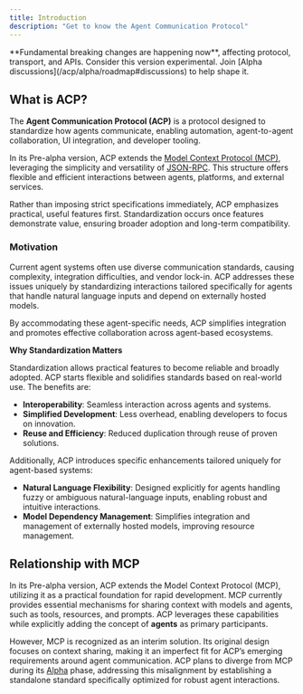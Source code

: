 ```yaml
---
title: Introduction
description: "Get to know the Agent Communication Protocol"
---
```


<Warning>
  **Fundamental breaking changes are happening now**, affecting protocol,
  transport, and APIs. Consider this version experimental. Join [Alpha
  discussions](/acp/alpha/roadmap#discussions) to help shape it.
</Warning>

## What is ACP?

The **Agent Communication Protocol (ACP)** is a protocol designed to standardize how agents communicate, enabling automation, agent-to-agent collaboration, UI integration, and developer tooling.

In its Pre-alpha version, ACP extends the [Model Context Protocol (MCP)](https://modelcontextprotocol.io/introduction), leveraging the simplicity and versatility of [JSON-RPC](https://www.jsonrpc.org/specification). This structure offers flexible and efficient interactions between agents, platforms, and external services.

Rather than imposing strict specifications immediately, ACP emphasizes practical, useful features first. Standardization occurs once features demonstrate value, ensuring broader adoption and long-term compatibility.

### Motivation

Current agent systems often use diverse communication standards, causing complexity, integration difficulties, and vendor lock-in. ACP addresses these issues uniquely by standardizing interactions tailored specifically for agents that handle natural language inputs and depend on externally hosted models.

By accommodating these agent-specific needs, ACP simplifies integration and promotes effective collaboration across agent-based ecosystems.

**Why Standardization Matters**

Standardization allows practical features to become reliable and broadly adopted. ACP starts flexible and solidifies standards based on real-world use. The benefits are:

- **Interoperability**: Seamless interaction across agents and systems.
- **Simplified Development**: Less overhead, enabling developers to focus on innovation.
- **Reuse and Efficiency**: Reduced duplication through reuse of proven solutions.

Additionally, ACP introduces specific enhancements tailored uniquely for agent-based systems:

- **Natural Language Flexibility**: Designed explicitly for agents handling fuzzy or ambiguous natural-language inputs, enabling robust and intuitive interactions.
- **Model Dependency Management**:  Simplifies integration and management of externally hosted models, improving resource management.

## Relationship with MCP

In its Pre-alpha version, ACP extends the Model Context Protocol (MCP), utilizing it as a practical foundation for rapid development. MCP currently provides essential mechanisms for sharing context with models and agents, such as tools, resources, and prompts. ACP leverages these capabilities while explicitly adding the concept of **agents** as primary participants.

However, MCP is recognized as an interim solution. Its original design focuses on context sharing, making it an imperfect fit for ACP’s emerging requirements around agent communication. ACP plans to diverge from MCP during its [Alpha](/acp/alpha/introduction) phase, addressing this misalignment by establishing a standalone standard specifically optimized for robust agent interactions.